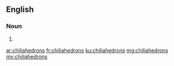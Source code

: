 ==English==

===Noun===
{{head|en|noun plural form}}

# {{plural of|chiliahedron|lang=en}}

[[ar:chiliahedrons]]
[[fr:chiliahedrons]]
[[ku:chiliahedrons]]
[[mg:chiliahedrons]]
[[my:chiliahedrons]]